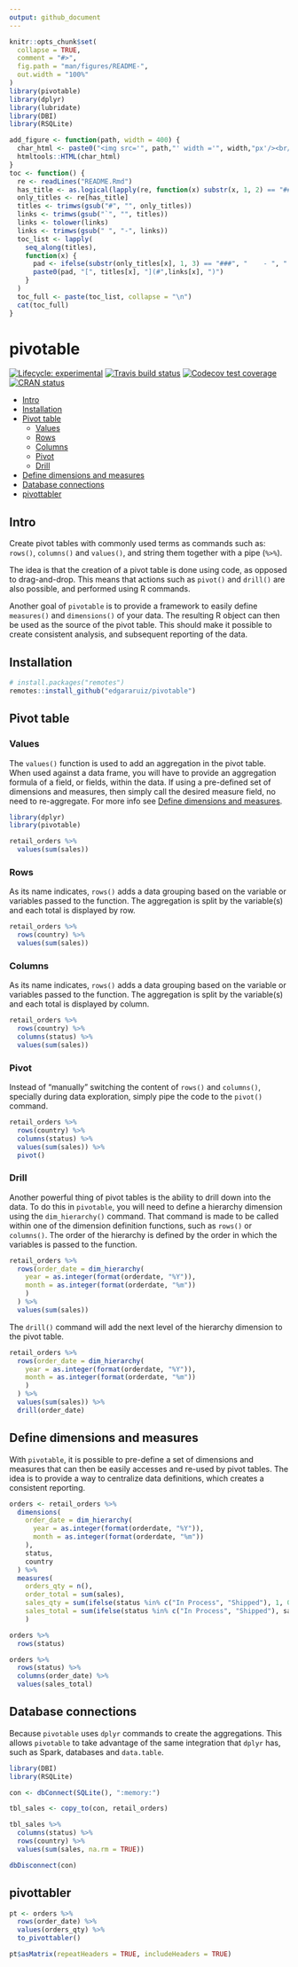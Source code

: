 ```yaml
---
output: github_document
---
```


<!-- README.md is generated from README.Rmd. Please edit that file -->

```r
knitr::opts_chunk$set(
  collapse = TRUE,
  comment = "#>",
  fig.path = "man/figures/README-",
  out.width = "100%"
)
library(pivotable)
library(dplyr)
library(lubridate)
library(DBI)
library(RSQLite)

add_figure <- function(path, width = 400) {
  char_html <- paste0("<img src='", path,"' width ='", width,"px'/><br/>")
  htmltools::HTML(char_html)
}
toc <- function() {
  re <- readLines("README.Rmd")
  has_title <- as.logical(lapply(re, function(x) substr(x, 1, 2) == "##"))
  only_titles <- re[has_title]
  titles <- trimws(gsub("#", "", only_titles))
  links <- trimws(gsub("`", "", titles))
  links <- tolower(links)
  links <- trimws(gsub(" ", "-", links))
  toc_list <- lapply(
    seq_along(titles),
    function(x) {
      pad <- ifelse(substr(only_titles[x], 1, 3) == "###", "    - ", "  - ")
      paste0(pad, "[", titles[x], "](#",links[x], ")")
    }
  )
  toc_full <- paste(toc_list, collapse = "\n") 
  cat(toc_full)
}

```

# pivotable

<!-- badges: start -->
[![Lifecycle: experimental](https://img.shields.io/badge/lifecycle-experimental-orange.svg)](https://www.tidyverse.org/lifecycle/#experimental)
[![Travis build status](https://travis-ci.org/edgararuiz/pivotable.svg?branch=master)](https://travis-ci.org/edgararuiz/pivotable)
[![Codecov test coverage](https://codecov.io/gh/edgararuiz/pivotable/branch/master/graph/badge.svg)](https://codecov.io/gh/edgararuiz/pivotable?branch=master)
[![CRAN status](https://www.r-pkg.org/badges/version/pivotable)](https://CRAN.R-project.org/package=pivotable)
<!-- badges: end -->
  
  - [Intro](#intro)
  - [Installation](#installation)
  - [Pivot table](#pivot-table)
    - [Values](#values)
    - [Rows](#rows)
    - [Columns](#columns)
    - [Pivot](#pivot)
    - [Drill](#drill)
  - [Define dimensions and measures](#define-dimensions-and-measures)
  - [Database connections](#database-connections)
  - [pivottabler](#pivottabler)

## Intro

Create pivot tables with commonly used terms as commands such as: `rows()`, `columns()` and `values()`, and string them together with a pipe (`%>%`).

The idea is that the creation of a pivot table is done using code, as opposed to drag-and-drop.  This means that actions such as `pivot()` and `drill()` are also possible, and performed using R commands.

Another goal of `pivotable` is to provide a framework to easily define `measures()` and `dimensions()` of your data.  The resulting R object can then be used as the source of the pivot table.  This should make it possible to create consistent analysis, and subsequent reporting of the data.  


## Installation

``` r
# install.packages("remotes")
remotes::install_github("edgararuiz/pivotable")
```

## Pivot table

### Values

The `values()` function is used to add an aggregation in the pivot table.  When used against a data frame, you will have to provide an aggregation formula of a field, or fields, within the data.  If using a pre-defined set of dimensions and measures, then simply call the desired measure field, no need to re-aggregate.  For more info see [Define dimensions and measures](#define-dimensions-and-measures).

```r
library(dplyr)
library(pivotable)

retail_orders %>%
  values(sum(sales))
```

### Rows

As its name indicates, `rows()` adds a data grouping based on the variable or variables passed to the function.  The aggregation is split by the variable(s) and each total is displayed by row.

```r
retail_orders %>%
  rows(country) %>%
  values(sum(sales)) 
```

### Columns

As its name indicates, `rows()` adds a data grouping based on the variable or variables passed to the function.  The aggregation is split by the variable(s) and each total is displayed by column.

```r
retail_orders %>%
  rows(country) %>%
  columns(status) %>%
  values(sum(sales))
```

### Pivot

Instead of "manually" switching the content of `rows()` and `columns()`, specially during data exploration, simply pipe the code to the `pivot()` command.  

```r
retail_orders %>%
  rows(country) %>%
  columns(status) %>%
  values(sum(sales)) %>%
  pivot()
```

### Drill

Another powerful thing of pivot tables is the ability to drill down into the data.  To do this in `pivotable`, you will need to define a hierarchy dimension using the `dim_hierarchy()` command.  That command is made to be called within one of the dimension definition functions, such as `rows()` or `columns()`.  The order of the hierarchy is defined by the order in which the variables is passed to the function.

```r
retail_orders %>%
  rows(order_date = dim_hierarchy(
    year = as.integer(format(orderdate, "%Y")),
    month = as.integer(format(orderdate, "%m"))
    )
  ) %>%
  values(sum(sales))
```

The `drill()` command will add the next level of the hierarchy dimension to the pivot table. 

```r
retail_orders %>%
  rows(order_date = dim_hierarchy(
    year = as.integer(format(orderdate, "%Y")),
    month = as.integer(format(orderdate, "%m"))
    )
  ) %>%
  values(sum(sales)) %>%
  drill(order_date)
```

## Define dimensions and measures

With `pivotable`, it is possible to pre-define a set of dimensions and measures that can then be easily accesses and re-used by pivot tables.  The idea is to provide a way to centralize data definitions, which creates a consistent reporting.  

```r
orders <- retail_orders %>%
  dimensions(
    order_date = dim_hierarchy(
      year = as.integer(format(orderdate, "%Y")),
      month = as.integer(format(orderdate, "%m"))
    ),
    status, 
    country
  ) %>%
  measures(
    orders_qty = n(), 
    order_total = sum(sales),
    sales_qty = sum(ifelse(status %in% c("In Process", "Shipped"), 1, 0)),
    sales_total = sum(ifelse(status %in% c("In Process", "Shipped"), sales, 0))
    )
```

```r
orders %>%
  rows(status)
```

```r
orders %>%
  rows(status) %>%
  columns(order_date) %>%
  values(sales_total)
```

## Database connections

Because `pivotable` uses `dplyr` commands to create the aggregations.  This allows `pivotable` to take advantage of the same integration that `dplyr` has, such as Spark, databases and `data.table`.   

```r
library(DBI)
library(RSQLite)

con <- dbConnect(SQLite(), ":memory:")

tbl_sales <- copy_to(con, retail_orders)

tbl_sales %>%
  columns(status) %>%
  rows(country) %>%
  values(sum(sales, na.rm = TRUE))
```

```r
dbDisconnect(con)
```

## pivottabler

```r
pt <- orders %>%
  rows(order_date) %>%
  values(orders_qty) %>%
  to_pivottabler()

pt$asMatrix(repeatHeaders = TRUE, includeHeaders = TRUE)
```


